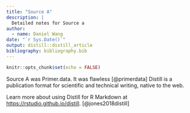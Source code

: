 ```yaml
---
title: "Source A"
description: |
  Detailed notes for Source a
author:
  - name: Daniel Wang
date: "`r Sys.Date()`"
output: distill::distill_article
bibliography: bibliography.bib
---
```


```r
knitr::opts_chunk$set(echo = FALSE)
```


Source A was Primer.data. It was flawless [@primerdata]
Distill is a publication format for scientific and technical writing, native to the web. 

Learn more about using Distill for R Markdown at <https://rstudio.github.io/distill>. [@jones2018distill]





